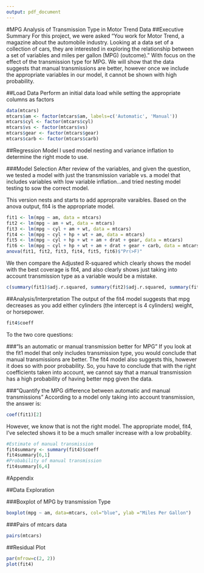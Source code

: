 ```yaml
---
output: pdf_document
---
```

#MPG Analysis of Transmission Type in Motor Trend Data
##Executive Summary
For this project, we were asked "You work for Motor Trend, a magazine about the automobile industry. Looking at a data set of a collection of cars, they are interested in exploring the relationship between a set of variables and miles per gallon (MPG) (outcome)."  With focus on the effect of the transmission type for MPG.  We will show that the data suggests that manual transmissions are better, however once we include the appropriate variables in our model, it cannot be shown with high probability.

##Load Data 
Perform an initial data load while setting the appropriate columns as factors
```r
data(mtcars)
mtcars$am <- factor(mtcars$am, labels=c('Automatic', 'Manual'))
mtcars$cyl <- factor(mtcars$cyl)
mtcars$vs <- factor(mtcars$vs)
mtcars$gear <- factor(mtcars$gear)
mtcars$carb <- factor(mtcars$carb)
```

##Regression Model
I used model nesting and variance inflation to determine the right mode to use.  

###Model Selection
After review of the variables, and given the question, we tested a model with just the transmission variable vs. a model that includes variables with low variable inflation...and tried nesting model testing to sow the correct model.

This version nests and starts to add appropraite varaibles.  Based on the anova output, fit4 is the appropriate model.
```r
fit1 <- lm(mpg ~ am, data = mtcars)
fit2 <- lm(mpg ~ am + wt, data = mtcars)
fit3 <- lm(mpg ~ cyl + am + wt, data = mtcars)
fit4 <- lm(mpg ~ cyl + hp + wt + am, data = mtcars)
fit5 <- lm(mpg ~ cyl + hp + wt + am + drat + gear, data = mtcars)
fit6 <- lm(mpg ~ cyl + hp + wt + am + drat + gear + carb, data = mtcars)
anova(fit1, fit2, fit3, fit4, fit5, fit6)$"Pr(>F)"
```

We then compare the Adjusted R-squared which clearly shows the model with the best coverage is fit4, and also clearly shows just taking into account transmission type as a variable would be a mistake.
```r
c(summary(fit1)$adj.r.squared, summary(fit2)$adj.r.squared, summary(fit3)$adj.r.squared, summary(fit4)$adj.r.squared, summary(fit5)$adj.r.squared, summary(fit6)$adj.r.squared)
```

##Analysis/Interpretation
The output of the fit4 model suggests that mpg decreases as you add either cylinders (the intercept is 4 cylinders) weight, or horsepower.

```r
fit4$coeff
```

To the two core questions:

###“Is an automatic or manual transmission better for MPG”
If you look at the fit1 model that only includes transmission type, you would conclude that manual transmissions are better. The fit4 model also suggests this, however it does so with poor probability.  So, you have to conclude that with the right coefficients taken into account, we cannot say that a manual transmission has a high probability of having better mpg given the data.

###"Quantify the MPG difference between automatic and manual transmissions"
According to a model only taking into account transmission, the answer is:
```r
coef(fit1)[2]
```
However, we know that is not the right model. The appropriate model, fit4, I've selected shows it to be a much smaller increase with a low probablity.
```r
#Estimate of manual transmission
fit4summary <- summary(fit4)$coeff
fit4summary[6,1]
#Probability of manual transmission
fit4summary[6,4]
```

#Appendix

##Data Exploration

###Boxplot of MPG by transmission Type

```r
boxplot(mpg ~ am, data=mtcars, col="blue", ylab ="Miles Per Gallon")
```

###Pairs of mtcars data

```r
pairs(mtcars)
```

##Residual Plot
```r
par(mfrow=c(2, 2))
plot(fit4)
```